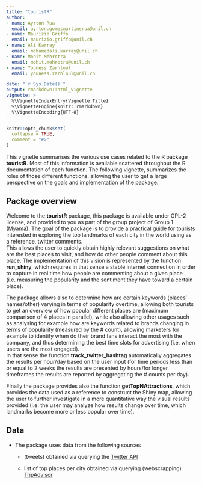 ---
title: "touristR"
author: 
- name: Ayrton Rua
  email: ayrton.gomesmartinsrua@unil.ch
- name: Maurizio Griffo
  email: maurizio.griffo@unil.ch
- name: Ali Karray
  email: mohamedali.karray@unil.ch
- name: Mohit Mehrotra
  email: mohit.mehrotra@unil.ch
- name: Youness Zarhloul
  email: youness.zarhloul@unil.ch

date: "`r Sys.Date()`"
output: rmarkdown::html_vignette
vignette: >
  %\VignetteIndexEntry{Vignette Title}
  %\VignetteEngine{knitr::rmarkdown}
  %\VignetteEncoding{UTF-8}
---

```{r setup, include = FALSE}
knitr::opts_chunk$set(
  collapse = TRUE,
  comment = "#>"
)
```

This vignette summarises the various use cases related to the R package
__touristR__. Most of this information is available scattered throughout the 
R documentation of each function. The following vignette, summarizes the roles
of those different functions, allowing the user to get a large perspective on
the goals and implementation of the package.

## Package overview

Welcome to the __touristR__ package, this package is available under 
GPL-2 license, and provided to you as part of the group project of 
Group 1 (Myama). The goal of the package is to provide a practical guide for
tourists interested in exploring the top landmarks of each city in the world 
using as a reference, twitter comments.  
This allows the user to quickly obtain highly relevant 
suggestions on what are the best places to visit, and how do other people 
comment about this place. The implementation of this vision is represented by
the function __run_shiny__, which requires in that sense a stable internet
connection in order to capture in real time how people are commenting about a 
given place (i.e. measuring the popularity and the sentiment they have toward
a certain place).

The package allows also to determine how are certain keywords 
(places' names/other) varying in terms of popularity overtime, allowing both
tourists to get an overview of how popular different places are (maximum
comparison of 4 places in parallel), while also allowing other usages such as
analysing for example how are keywords related to brands changing in terms of 
popularity (measured by the # count), allowing marketers for example to identify
when do their brand fans interact the most with the company, and thus 
determining the best time slots for advertising 
(i.e. when users are the most engaged).  
In that sense the function __track_twitter_hashtag__ automatically aggregates 
the results per hour/day based on the user input (for time periods less than or 
equal to 2 weeks the results are presented by hours/for longer timeframes the 
results are reported by aggregating the # counts per day).  

Finally the package provides also the function __getTopNAttractions__, which 
provides the data used as a reference to construct the Shiny map, allowing the
user to further investigate in a more quantitative way the visual results 
provided (i.e. the user may analyze how results change over time, 
which landmarks become more or less popular over time). 

## Data

* The package uses data from the following sources

  * (tweets) obtained via querying the 
  [Twitter API](https://developer.twitter.com/en/docs.html)
  
  * list of top places per city obtained via querying (webscrapping) 
  [TripAdvisor](https://www.tripadvisor.com/)
  
  
  

